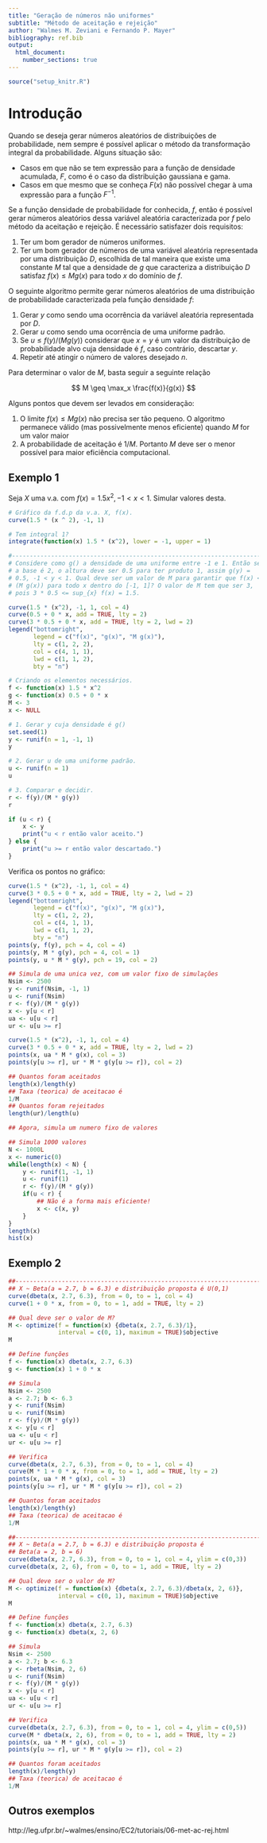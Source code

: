 ```yaml
---
title: "Geração de números não uniformes"
subtitle: "Método de aceitação e rejeição"
author: "Walmes M. Zeviani e Fernando P. Mayer"
bibliography: ref.bib
output:
  html_document:
    number_sections: true
---
```


```r
source("setup_knitr.R")
```

# Introdução

Quando se deseja gerar números aleatórios de distribuições de
probabilidade, nem sempre é possível aplicar o método da transformação
integral da probabilidade. Alguns situação são:

  * Casos em que não se tem expressão para a função de densidade
    acumulada, $F$, como é o caso da distribuição gaussiana e gama.
  * Casos em que mesmo que se conheça $F(x)$ não possível chegar à uma
    expressão para a função $F^{-1}$.

Se a função densidade de probabilidade for conhecida, $f$, então é
possível gerar números aleatórios dessa variável aleatória caracterizada
por $f$ pelo método da aceitação e rejeição. É necessário satisfazer
dois requisitos:

  1. Ter um bom gerador de números uniformes.
  2. Ter um bom gerador de números de uma variável aleatória
     representada por uma distribuição $D$, escolhida de tal maneira que
     existe uma constante $M$ tal que a densidade de $g$ que caracteriza
     a distribuição $D$ satisfaz $f(x) \leq M g(x)$ para todo $x$ do
     domínio de $f$.

O seguinte algoritmo permite gerar números aleatórios de uma
distribuição de probabilidade caracterizada pela função densidade $f$:

  1. Gerar $y$ como sendo uma ocorrência da variável aleatória
     representada por $D$.
  2. Gerar $u$ como sendo uma ocorrência de uma uniforme padrão.
  3. Se $u \leq f(y)/(M g(y))$ considerar que $x = y$ é um valor da
     distribuição de probabilidade alvo cuja densidade é $f$, caso
     contrário, descartar $y$.
  4. Repetir até atingir o número de valores desejado $n$.

Para determinar o valor de $M$, basta seguir a seguinte relação

$$
M \geq \max_x \frac{f(x)}{g(x)}
$$

Alguns pontos que devem ser levados em consideração:

1. O limite $f(x) \leq M g(x)$ não precisa ser tão pequeno. O algoritmo
   permanece válido (mas possivelmente menos eficiente) quando $M$ for
   um valor maior
2. A probabilidade de aceitação é $1/M$. Portanto $M$ deve ser o menor
   possível para maior eficiência computacional.

## Exemplo 1

Seja $X$ uma v.a. com $f(x) = 1.5 x^2, -1 < x < 1$. Simular valores
desta.

```r
# Gráfico da f.d.p da v.a. X, f(x).
curve(1.5 * (x ^ 2), -1, 1)

# Tem integral 1?
integrate(function(x) 1.5 * (x^2), lower = -1, upper = 1)

#-----------------------------------------------------------------------
# Considere como g() a densidade de uma uniforme entre -1 e 1. Então se
# a base é 2, o altura deve ser 0.5 para ter produto 1, assim g(y) =
# 0.5, -1 < y < 1. Qual deve ser um valor de M para garantir que f(x) <=
# (M g(x)) para todo x dentro do [-1, 1]? O valor de M tem que ser 3,
# pois 3 * 0.5 <= sup_{x} f(x) = 1.5.

curve(1.5 * (x^2), -1, 1, col = 4)
curve(0.5 + 0 * x, add = TRUE, lty = 2)
curve(3 * 0.5 + 0 * x, add = TRUE, lty = 2, lwd = 2)
legend("bottomright",
       legend = c("f(x)", "g(x)", "M g(x)"),
       lty = c(1, 2, 2),
       col = c(4, 1, 1),
       lwd = c(1, 1, 2),
       bty = "n")

# Criando os elementos necessários.
f <- function(x) 1.5 * x^2
g <- function(x) 0.5 + 0 * x
M <- 3
x <- NULL

# 1. Gerar y cuja densidade é g()
set.seed(1)
y <- runif(n = 1, -1, 1)
y

# 2. Gerar u de uma uniforme padrão.
u <- runif(n = 1)
u

# 3. Comparar e decidir.
r <- f(y)/(M * g(y))
r

if (u < r) {
    x <- y
    print("u < r então valor aceito.")
} else {
    print("u >= r então valor descartado.")
}
```

Verifica os pontos no gráfico:

```r
curve(1.5 * (x^2), -1, 1, col = 4)
curve(3 * 0.5 + 0 * x, add = TRUE, lty = 2, lwd = 2)
legend("bottomright",
       legend = c("f(x)", "g(x)", "M g(x)"),
       lty = c(1, 2, 2),
       col = c(4, 1, 1),
       lwd = c(1, 1, 2),
       bty = "n")
points(y, f(y), pch = 4, col = 4)
points(y, M * g(y), pch = 4, col = 1)
points(y, u * M * g(y), pch = 19, col = 2)
```

```r
## Simula de uma unica vez, com um valor fixo de simulações
Nsim <- 2500
y <- runif(Nsim, -1, 1)
u <- runif(Nsim)
r <- f(y)/(M * g(y))
x <- y[u < r]
ua <- u[u < r]
ur <- u[u >= r]

curve(1.5 * (x^2), -1, 1, col = 4)
curve(3 * 0.5 + 0 * x, add = TRUE, lty = 2, lwd = 2)
points(x, ua * M * g(x), col = 3)
points(y[u >= r], ur * M * g(y[u >= r]), col = 2)

## Quantos foram aceitados
length(x)/length(y)
## Taxa (teorica) de aceitacao é
1/M
## Quantos foram rejeitados
length(ur)/length(u)

## Agora, simula um numero fixo de valores

## Simula 1000 valores
N <- 1000L
x <- numeric(0)
while(length(x) < N) {
    y <- runif(1, -1, 1)
    u <- runif(1)
    r <- f(y)/(M * g(y))
    if(u < r) {
        ## Não é a forma mais eficiente!
        x <- c(x, y)
    }
}
length(x)
hist(x)
```

## Exemplo 2

```r
##----------------------------------------------------------------------
## X ~ Beta(a = 2.7, b = 6.3) e distribuição proposta é U(0,1)
curve(dbeta(x, 2.7, 6.3), from = 0, to = 1, col = 4)
curve(1 + 0 * x, from = 0, to = 1, add = TRUE, lty = 2)

## Qual deve ser o valor de M?
M <- optimize(f = function(x) {dbeta(x, 2.7, 6.3)/1},
              interval = c(0, 1), maximum = TRUE)$objective
M

## Define funções
f <- function(x) dbeta(x, 2.7, 6.3)
g <- function(x) 1 + 0 * x

## Simula
Nsim <- 2500
a <- 2.7; b <- 6.3
y <- runif(Nsim)
u <- runif(Nsim)
r <- f(y)/(M * g(y))
x <- y[u < r]
ua <- u[u < r]
ur <- u[u >= r]

## Verifica
curve(dbeta(x, 2.7, 6.3), from = 0, to = 1, col = 4)
curve(M * 1 + 0 * x, from = 0, to = 1, add = TRUE, lty = 2)
points(x, ua * M * g(x), col = 3)
points(y[u >= r], ur * M * g(y[u >= r]), col = 2)

## Quantos foram aceitados
length(x)/length(y)
## Taxa (teorica) de aceitacao é
1/M

##----------------------------------------------------------------------
## X ~ Beta(a = 2.7, b = 6.3) e distribuição proposta é
## Beta(a = 2, b = 6)
curve(dbeta(x, 2.7, 6.3), from = 0, to = 1, col = 4, ylim = c(0,3))
curve(dbeta(x, 2, 6), from = 0, to = 1, add = TRUE, lty = 2)

## Qual deve ser o valor de M?
M <- optimize(f = function(x) {dbeta(x, 2.7, 6.3)/dbeta(x, 2, 6)},
              interval = c(0, 1), maximum = TRUE)$objective
M

## Define funções
f <- function(x) dbeta(x, 2.7, 6.3)
g <- function(x) dbeta(x, 2, 6)

## Simula
Nsim <- 2500
a <- 2.7; b <- 6.3
y <- rbeta(Nsim, 2, 6)
u <- runif(Nsim)
r <- f(y)/(M * g(y))
x <- y[u < r]
ua <- u[u < r]
ur <- u[u >= r]

## Verifica
curve(dbeta(x, 2.7, 6.3), from = 0, to = 1, col = 4, ylim = c(0,5))
curve(M * dbeta(x, 2, 6), from = 0, to = 1, add = TRUE, lty = 2)
points(x, ua * M * g(x), col = 3)
points(y[u >= r], ur * M * g(y[u >= r]), col = 2)

## Quantos foram aceitados
length(x)/length(y)
## Taxa (teorica) de aceitacao é
1/M
```

## Outros exemplos

http://leg.ufpr.br/~walmes/ensino/EC2/tutoriais/06-met-ac-rej.html
